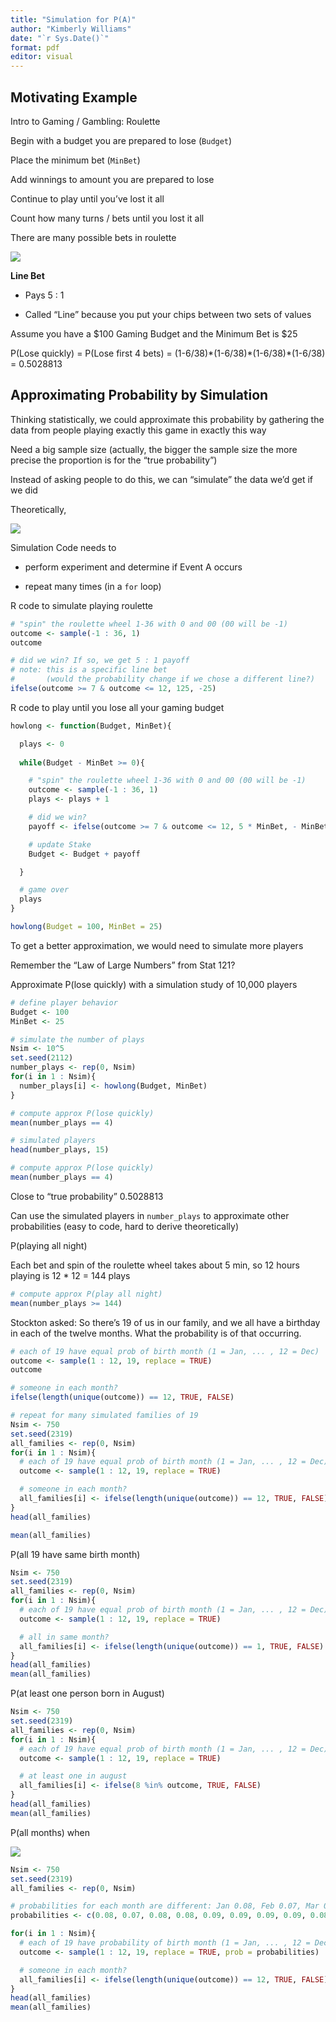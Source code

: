 ```yaml
---
title: "Simulation for P(A)"
author: "Kimberly Williams"
date: "`r Sys.Date()`"
format: pdf
editor: visual
---
```


## Motivating Example

Intro to Gaming / Gambling: Roulette

Begin with a budget you are prepared to lose (`Budget`)

Place the minimum bet (`MinBet`)

Add winnings to amount you are prepared to lose

Continue to play until you’ve lost it all

Count how many turns / bets until you lost it all

There are many possible bets in roulette

![](Roulette%20Bets.png)

**Line Bet**

-   Pays 5 : 1

-   Called “Line” because you put your chips between two sets of values

Assume you have a \$100 Gaming Budget and the Minimum Bet is \$25

P(Lose quickly) = P(Lose first 4 bets) = (1-6/38)\*(1-6/38)\*(1-6/38)\*(1-6/38) = 0.5028813

## Approximating Probability by Simulation

Thinking statistically, we could approximate this probability by gathering the data from people playing exactly this game in exactly this way

Need a big sample size (actually, the bigger the sample size the more precise the proportion is for the “true probability”)

Instead of asking people to do this, we can “simulate” the data we’d get if we did

Theoretically,

![](P(A).png)

Simulation Code needs to

-   perform experiment and determine if Event A occurs

-   repeat many times (in a `for` loop)

R code to simulate playing roulette

```r
# "spin" the roulette wheel 1-36 with 0 and 00 (00 will be -1)
outcome <- sample(-1 : 36, 1)
outcome

# did we win? If so, we get 5 : 1 payoff
# note: this is a specific line bet 
#       (would the probability change if we chose a different line?)
ifelse(outcome >= 7 & outcome <= 12, 125, -25)
```

R code to play until you lose all your gaming budget

```r
howlong <- function(Budget, MinBet){

  plays <- 0
    
  while(Budget - MinBet >= 0){

    # "spin" the roulette wheel 1-36 with 0 and 00 (00 will be -1)
    outcome <- sample(-1 : 36, 1)
    plays <- plays + 1

    # did we win?
    payoff <- ifelse(outcome >= 7 & outcome <= 12, 5 * MinBet, - MinBet)

    # update Stake
    Budget <- Budget + payoff

  }

  # game over
  plays
}
```

```r
howlong(Budget = 100, MinBet = 25)
```

To get a better approximation, we would need to simulate more players

Remember the “Law of Large Numbers” from Stat 121?

Approximate P(lose quickly) with a simulation study of 10,000 players

```r
# define player behavior
Budget <- 100
MinBet <- 25

# simulate the number of plays
Nsim <- 10^5
set.seed(2112)
number_plays <- rep(0, Nsim)
for(i in 1 : Nsim){
  number_plays[i] <- howlong(Budget, MinBet)
}

# compute approx P(lose quickly)
mean(number_plays == 4)
```

```r
# simulated players
head(number_plays, 15)
```

```r
# compute approx P(lose quickly)
mean(number_plays == 4)
```

Close to “true probability” 0.5028813

Can use the simulated players in `number_plays` to approximate other probabilities (easy to code, hard to derive theoretically)

P(playing all night)

Each bet and spin of the roulette wheel takes about 5 min, so 12 hours playing is 12 \* 12 = 144 plays

```r
# compute approx P(play all night)
mean(number_plays >= 144)
```

Stockton asked: So there’s 19 of us in our family, and we all have a birthday in each of the twelve months. What the probability is of that occurring.

```r
# each of 19 have equal prob of birth month (1 = Jan, ... , 12 = Dec)
outcome <- sample(1 : 12, 19, replace = TRUE)
outcome

# someone in each month?
ifelse(length(unique(outcome)) == 12, TRUE, FALSE)
```

```r
# repeat for many simulated families of 19
Nsim <- 750
set.seed(2319)
all_families <- rep(0, Nsim)
for(i in 1 : Nsim){
  # each of 19 have equal prob of birth month (1 = Jan, ... , 12 = Dec)
  outcome <- sample(1 : 12, 19, replace = TRUE)

  # someone in each month?
  all_families[i] <- ifelse(length(unique(outcome)) == 12, TRUE, FALSE)
}
head(all_families)
```

```r
mean(all_families)
```

P(all 19 have same birth month)

```r
Nsim <- 750
set.seed(2319)
all_families <- rep(0, Nsim)
for(i in 1 : Nsim){
  # each of 19 have equal prob of birth month (1 = Jan, ... , 12 = Dec)
  outcome <- sample(1 : 12, 19, replace = TRUE)

  # all in same month?
  all_families[i] <- ifelse(length(unique(outcome)) == 1, TRUE, FALSE)
}
head(all_families)
mean(all_families)
```

P(at least one person born in August)

```r
Nsim <- 750
set.seed(2319)
all_families <- rep(0, Nsim)
for(i in 1 : Nsim){
  # each of 19 have equal prob of birth month (1 = Jan, ... , 12 = Dec)
  outcome <- sample(1 : 12, 19, replace = TRUE)

  # at least one in august
  all_families[i] <- ifelse(8 %in% outcome, TRUE, FALSE)
}
head(all_families)
mean(all_families)
```

P(all months) when

![](Month_Probabilities.png)

```r
Nsim <- 750
set.seed(2319)
all_families <- rep(0, Nsim)

# probabilities for each month are different: Jan 0.08, Feb 0.07, Mar 0.08, Apr 0.08, May 0.09, Jun 0.09, Jul 0.09, Aug 0.09, Sep 0.08, Oct 0.09, Nov 0.08, Dec 0.08
probabilities <- c(0.08, 0.07, 0.08, 0.08, 0.09, 0.09, 0.09, 0.09, 0.08, 0.09, 0.08, 0.08)

for(i in 1 : Nsim){
  # each of 19 have probability of birth month (1 = Jan, ... , 12 = Dec)
  outcome <- sample(1 : 12, 19, replace = TRUE, prob = probabilities)

  # someone in each month?
  all_families[i] <- ifelse(length(unique(outcome)) == 12, TRUE, FALSE)
}
head(all_families)
mean(all_families)
```
